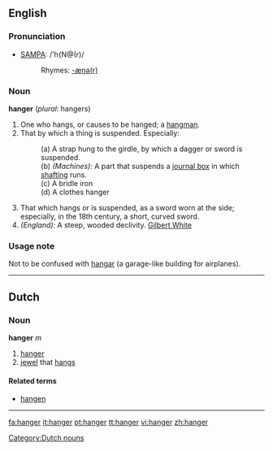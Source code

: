 ==English==

===Pronunciation===
*[[Pronunciation guide|SAMPA]]: /'h{N@(r)/
*:Rhymes: [[Rhymes:English:-æŋə(r)|-æŋə(r)]]

===Noun===
'''hanger''' (''plural'': hangers)

#One who hangs, or causes to be hanged; a [[hangman]].
#That by which a thing is suspended. Especially: 
#:(a) A strap hung to the girdle, by which a dagger or sword is suspended. 
#:(b) ''(Machines):'' A part that suspends a [[journal box]] in which [[shafting]] runs. 
#:(c) A bridle iron
#:(d) A clothes hanger 
#That which hangs or is suspended, as a sword worn at the side; especially, in the 18th century, a short, curved sword.
#''(England):'' A steep, wooded declivity. [[Gilbert White]]

===Usage note===
Not to be confused with [[hangar]] (a garage-like building for airplanes).

----

==Dutch==
===Noun===
'''hanger''' ''m''
# [[hanger#English|hanger]]
# [[jewel]] that [[hangs]]

====Related terms====
* [[hangen]]

[[Category:Dutch nouns]]
----

[[fa:hanger]]
[[it:hanger]]
[[pt:hanger]]
[[tt:hanger]]
[[vi:hanger]]
[[zh:hanger]]